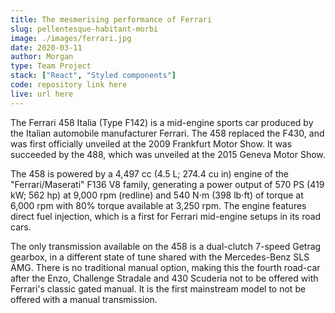 ```yaml
---
title: The mesmerising performance of Ferrari
slug: pellentesque-habitant-morbi
image: ./images/ferrari.jpg
date: 2020-03-11
author: Morgan
type: Team Project
stack: ["React", "Styled components"]
code: repository link here
live: url here
---
```


The Ferrari 458 Italia (Type F142) is a mid-engine sports car produced by the Italian automobile manufacturer Ferrari. The 458 replaced the F430, and was first officially unveiled at the 2009 Frankfurt Motor Show. It was succeeded by the 488, which was unveiled at the 2015 Geneva Motor Show.

The 458 is powered by a 4,497 cc (4.5 L; 274.4 cu in) engine of the "Ferrari/Maserati" F136 V8 family, generating a power output of 570 PS (419 kW; 562 hp) at 9,000 rpm (redline) and 540 N⋅m (398 lb⋅ft) of torque at 6,000 rpm with 80% torque available at 3,250 rpm. The engine features direct fuel injection, which is a first for Ferrari mid-engine setups in its road cars.

The only transmission available on the 458 is a dual-clutch 7-speed Getrag gearbox, in a different state of tune shared with the Mercedes-Benz SLS AMG. There is no traditional manual option, making this the fourth road-car after the Enzo, Challenge Stradale and 430 Scuderia not to be offered with Ferrari's classic gated manual. It is the first mainstream model to not be offered with a manual transmission.
